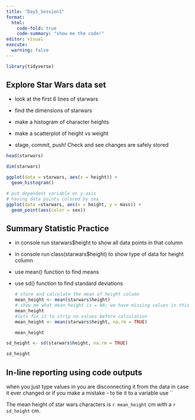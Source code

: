 ```yaml
---
title: "Day5_Session1"
format: 
  html: 
    code-fold: true
    code-summary: "show me the code!"
editor: visual
execute: 
  warning: false
---
```


```r
library(tidyverse)
```

## Explore Star Wars data set

-   look at the first 6 lines of starwars

-   find the dimensions of starwars

-   make a histogram of character heights

-   make a scatterplot of height vs weight

-   stage, commit, push! Check and see changes are safely stored

```r
head(starwars)

dim(starwars)

ggplot(data = starwars, aes(x = height)) +
  geom_histogram()

# put dependent variable on y-axis
# having data points colored by sex
ggplot(data =starwars, aes(x = height, y = mass)) +
  geom_point(aes(color = sex))
```

## Summary Statistic Practice

-   in console run starwars\$height to show all data points in that column

-   in console run class(starwars\$height) to show type of data for height column

-   use mean() function to find means

-   use sd() function to find standard deviations

    ```r
    # store and calculate the mean of height column
    mean_height <- mean(starwars$height)
    # show me what mean_height is = NA; we have missing values in this vector so it will show na
    mean_height
    #lets fix it to strip na values before calculation
    mean_height <- mean(starwars$height, na.rm = TRUE)

    mean_height
    ```

```r
sd_height <- sd(starwars$height, na.rm = TRUE)

sd_height
```

## In-line reporting using code outputs

when you just type values in you are disconnecting it from the data in case it ever changed or if you make a mistake - to tie it to a variable use \`\`

The mean height of star wars characters is `r mean_height` cm with a `r sd_height` cm.
